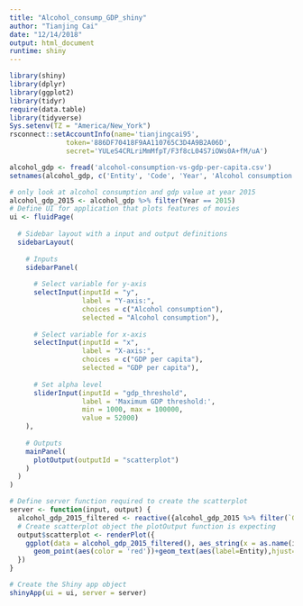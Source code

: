 ```yaml
---
title: "Alcohol_consump_GDP_shiny"
author: "Tianjing Cai"
date: "12/14/2018"
output: html_document
runtime: shiny
---
```



```r
library(shiny)
library(dplyr)
library(ggplot2)
library(tidyr)
require(data.table)
library(tidyverse)
Sys.setenv(TZ = "America/New_York")
rsconnect::setAccountInfo(name='tianjingcai95',
			  token='886DF70418F9AA110765C3D4A9B2A06D',
			  secret='YULeS4CRLriMmMfpT/F3f8cL04S7iOWs0A+fM/uA')
```

```r
alcohol_gdp <- fread('alcohol-consumption-vs-gdp-per-capita.csv')
setnames(alcohol_gdp, c('Entity', 'Code', 'Year', 'Alcohol consumption', 'GDP per capita', 'Total population'))

# only look at alcohol consumption and gdp value at year 2015
alcohol_gdp_2015 <- alcohol_gdp %>% filter(Year == 2015) 
# Define UI for application that plots features of movies
ui <- fluidPage(
  
  # Sidebar layout with a input and output definitions
  sidebarLayout(
    
    # Inputs
    sidebarPanel(
      
      # Select variable for y-axis
      selectInput(inputId = "y", 
                  label = "Y-axis:",
                  choices = c("Alcohol consumption"), 
                  selected = "Alcohol consumption"),
      
      # Select variable for x-axis
      selectInput(inputId = "x", 
                  label = "X-axis:",
                  choices = c("GDP per capita"), 
                  selected = "GDP per capita"),
      
      # Set alpha level
      sliderInput(inputId = "gdp_threshold", 
                  label = 'Maximum GDP threshold:', 
                  min = 1000, max = 100000, 
                  value = 52000)
    ),
    
    # Outputs
    mainPanel(
      plotOutput(outputId = "scatterplot")
    )
  )
)

# Define server function required to create the scatterplot
server <- function(input, output) {
  alcohol_gdp_2015_filtered <- reactive({alcohol_gdp_2015 %>% filter(`GDP per capita` > input$gdp_threshold)})
  # Create scatterplot object the plotOutput function is expecting
  output$scatterplot <- renderPlot({
    ggplot(data = alcohol_gdp_2015_filtered(), aes_string(x = as.name(input$x), y = as.name(input$y))) +
      geom_point(aes(color = 'red'))+geom_text(aes(label=Entity),hjust=0, vjust=0) + ggtitle('Scatterplot for GDP per capital versus alcohol consumption')+ labs(x = paste(as.name(input$x),'/ dollar'), y = paste(as.name(input$y), '/ litres'))
  })
}

# Create the Shiny app object
shinyApp(ui = ui, server = server)
```

